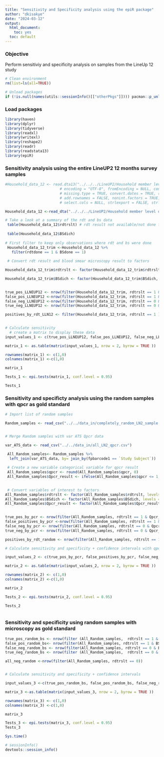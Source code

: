 ```yaml
---
title: "Sensitivity and Specificity analysis using the epiR package"
author: "dkisakye"
date: "2024-03-12"
output:
  html_document:
    toc: yes
  toc: default
---
```


### Objective
Perform sensitiviy and specificity analysis on samples from the LineUp 12 study 

```r
# Clean environment
rm(list=ls(all=TRUE))

# Unload packages
if (!is.null(names(utils::sessionInfo()[["otherPkgs"]]))) pacman::p_unload("all")
```

### Load packages
```r
library(haven)
library(dplyr) 
library(tidyverse)
library(readxl)
library(writexl)
library(reshape2)
library(readr)
library(readstata13)
library(epiR)

```



### Sensitivity analysis using the entire LineUP2 12 months survey samples
```r

#Household_data_12 <- read.dta13("../../../LineUP2/Household member level data 12 month survey_FINAL.dta", convert.factors = TRUE, generate.factors = TRUE,
                         # encoding = "UTF-8", fromEncoding = NULL, convert.underscore = #FALSE,
                         # missing.type = TRUE, convert.dates = TRUE, replace.strl = TRUE,
                         # add.rownames = FALSE, nonint.factors = TRUE, select.rows = NULL,
                         # select.cols = NULL, strlexport = FALSE, strlpath = ".") %>%

Household_data_12 <-read_dta("../../../LineUP2/Household member level data 12 month survey_FINAL.dta")

# Take a look at a summary of the rdt and bs data
 table(Household_data_12$rdtrslt) # rdt result not available/not done for some
 
 table(Household_data_12$BSdich)
 
# First filter to keep only observations where rdt and bs were done
 Household_data_12_trim <-Household_data_12 %>% 
   filter(rdtdone == 1 & BSdone == 1)
 
 # Convert rdt result and blood smear microscopy result to factors

Household_data_12_trim$rdtrslt <- factor(Household_data_12_trim$rdtrslt, levels = c(1,0))

Household_data_12_trim$BSdich <- factor(Household_data_12_trim$BSdich, levels = c(1,0)) 
 

true_pos_LLNEUP12 <- nrow(filter(Household_data_12_trim, rdtrslt == 1 & BSdich == 1))
false_pos_LLNEUP12 <-nrow(filter(Household_data_12_trim, rdtrslt == 1 & BSdich == 0))
false_neg_LLNEUP12 <-nrow(filter(Household_data_12_trim, rdtrslt == 0 & BSdich == 1))
true_neg_LLNEUP12 <- nrow(filter(Household_data_12_trim, rdtrslt == 0 & BSdich == 0))

positives_by_rdt_LLN12 <- filter(Household_data_12_trim, rdtrslt == 1 )
 

# Calculate sensitivity
  # create a matrix to display these data
input_values_1 <- c(true_pos_LLNEUP12, false_pos_LLNEUP12, false_neg_LLNEUP12,true_neg_LLNEUP12 )

matrix_1 <- as.table(matrix(input_values_1, nrow = 2, byrow = TRUE ))

rownames(matrix_1) <- c(1,0)
colnames(matrix_1) <-c(1,0)

matrix_1

Tests_1 <- epi.tests(matrix_1, conf.level = 0.95)

Tests_1

```

### Sensitivity and specificty analysis using the random samples with qpcr as gold standard
```r
# Import list of random samples

Random_samples <- read_csv("../../data_in/completely_random_LN2_sample.csv")


# Merge Random samples with var ATS Qpcr data

var_ATS_data <- read_csv("../../data_in/all_LN2_qpcr.csv")

 All_Random_samples<- Random_samples %>% 
  left_join(var_ATS_data, by= join_by(fpbarcode1 == `Study Subject`))
 
 # Create a new variable categorical variable for qpcr result
 All_Random_samples$qpcr <- round(All_Random_samples$qpcr, 0)
 All_Random_samples$Qpcr_result <- ifelse(All_Random_samples$qpcr <= 1, 0, 1)
 

 # Convert variables of interest to factors
All_Random_samples$rdtrslt <- factor(All_Random_samples$rdtrslt, levels = c(1,0))
All_Random_samples$BSdich <- factor(All_Random_samples$BSdich, levels = c(1,0))
All_Random_samples$Qpcr_result <- factor(All_Random_samples$Qpcr_result, levels = c(1,0))
 

true_pos_by_pcr <- nrow(filter(All_Random_samples, rdtrslt == 1 & Qpcr_result == 1))
false_positives_by_pcr <-nrow(filter(All_Random_samples, rdtrslt == 1 & Qpcr_result == 0))
false_neg_by_pcr <- nrow(filter(All_Random_samples, rdtrslt == 0 & Qpcr_result == 1))
true_neg_by_pcr <- nrow(filter(All_Random_samples, rdtrslt == 0 & Qpcr_result == 0))

positives_by_rdt_random <- nrow(filter(All_Random_samples, rdtrslt == 1 ))

# Calculate sensitivity and specificity + confidence intervals with qpcr as gold standard

input_values_2 <- c(true_pos_by_pcr, false_positives_by_pcr, false_neg_by_pcr,true_neg_by_pcr )

matrix_2 <- as.table(matrix(input_values_2, nrow = 2, byrow = TRUE ))

rownames(matrix_2) <- c(1,0)
colnames(matrix_2) <-c(1,0)

matrix_2

Tests_2 <- epi.tests(matrix_2, conf.level = 0.95)

Tests_2



```

### Sensitivity and specificity using random samples with microscopy as gold standard

```r

true_pos_random_bs <- nrow(filter (All_Random_samples,  rdtrslt == 1 & BSdich == 1 ))
false_pos_random_bs<- nrow(filter(All_Random_samples, rdtrslt == 1 & BSdich == 0))
false_neg_random_bs <- nrow(filter(All_Random_samples, rdtrslt == 0 & BSdich == 1))
true_neg_random_bs <- nrow(filter (All_Random_samples,  rdtrslt == 0 & BSdich == 0 ))

all_neg_random <-nrow(filter(All_Random_samples, rdtrslt == 0))


# Calculate sensitivity and specificity + confidence intervals

input_values_3 <-c(true_pos_random_bs, false_pos_random_bs, false_neg_random_bs, true_neg_random_bs)

matrix_3 <-as.table(matrix(input_values_3, nrow = 2, byrow = TRUE ))

rownames(matrix_3) <- c(1,0)
colnames(matrix_3) <-c(1,0)

matrix_3

Tests_3 <- epi.tests(matrix_3, conf.level = 0.95)
Tests_3


```

```r
Sys.time()
```

```r
# sessionInfo()
devtools::session_info()
```
